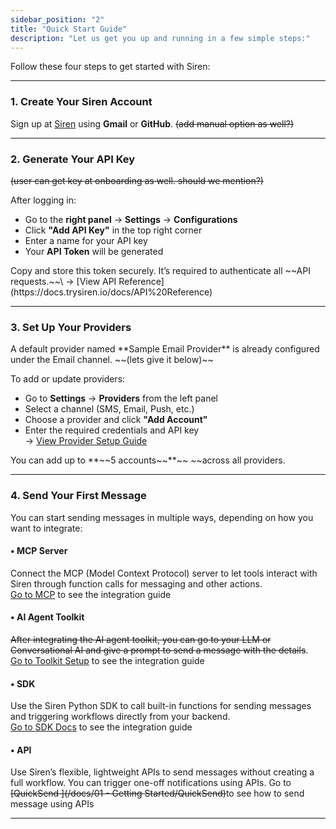 ```yaml
---
sidebar_position: "2"
title: "Quick Start Guide"
description: "Let us get you up and running in a few simple steps:"
---
```


Follow these four steps to get started with Siren:

---

### 1. Create Your Siren Account

Sign up at [Siren](https://app.trysiren.io/) using **Gmail** or **GitHub**. ~~(add manual option as well?)~~

---

### 2. Generate Your API Key

~~(user can get key at onboarding as well. should we mention?)~~

After logging in:

- Go to the **right panel** → **Settings** → **Configurations**
- Click **"Add API Key"** in the top right corner
- Enter a name for your API key
- Your **API Token** will be generated

<Warning>
  Copy and store this token securely. It’s required to authenticate all ~~API requests.~~\
  → [View API Reference](https://docs.trysiren.io/docs/API%20Reference)
</Warning>

---

### 3. Set Up Your Providers

<Info>
  A default provider named **Sample Email Provider** is already configured under the Email channel. ~~(lets give it below)~~
</Info>

To add or update providers:

- Go to **Settings** → **Providers** from the left panel
- Select a channel (SMS, Email, Push, etc.)
- Choose a provider and click **"Add Account"**
- Enter the required credentials and API key\
  → [View Provider Setup Guide](https://docs.trysiren.io/docs/Providers)

<Note>
  You can add up to **~~5 accounts~~**~~ ~~across all providers.
</Note>

---

### 4. Send Your First Message

You can start sending messages in multiple ways, depending on how you want to integrate:

#### • MCP Server

Connect the MCP (Model Context Protocol) server to let tools interact with Siren through function calls for messaging and other actions.\
[Go to MCP](/docs/MCP) to see the integration guide

#### • AI Agent Toolkit

~~After integrating the AI agent toolkit, you can go to your LLM or Conversational AI and give a prompt to send a message with the details~~. \
[Go to Toolkit Setup](/docs/MCP) to see the integration guide

#### • SDK

Use the Siren Python SDK to call built-in functions for sending messages and triggering workflows directly from your backend.\
[Go to SDK Docs](https://docs.trysiren.io/docs/SDK) to see the integration guide

#### • API

Use Siren’s flexible, lightweight APIs to send messages without creating a full workflow. You can trigger one-off notifications using APIs. Go to ~~[QuickSend ](/docs/01 - Getting Started/QuickSend)~~to see how to send message using APIs

---